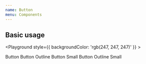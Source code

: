 ```yaml
---
name: Button
menu: Components
---
```



## Basic usage
<Playground style={{ backgroundColor: 'rgb(247, 247, 247)' }} >
  <ThemeProvider theme={theme} >
    <div>
      <StyledButton>
        Button
      </StyledButton>
      <StyledButtonOutline>
        Button Outline
      </StyledButtonOutline>
      <StyledButtonSmall>
        Button Small
      </StyledButtonSmall>
      <StyledButtonSmallOutline>
        Button Outline Small
      </StyledButtonSmallOutline>
    </div>
  </ThemeProvider>
</Playground>
